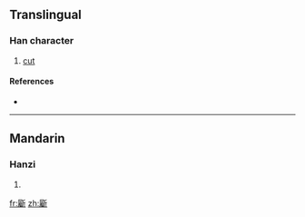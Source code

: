 ==Translingual==

===Han character===
{{Han char|rn=69|rad=斤|as=21|sn=25|four=7222<sub>1</sub>|canj=尸戈竹一中 (SIHML)}}

# [[cut]]

====References====
* {{Han ref|kx=0481.020|dkj=13619|dj=0842.040|hdz=32029.050|uh=65B8|ud=26040|bh=F8F0|bd=63728}}

----

==Mandarin==

===Hanzi===
{{cmn-hanzi|pin=[[zhǔ]] ([[zhu3]])|wg=chu<sup>3</sup>}}

# {{defn|Mandarin|sort=斤21}}

[[fr:斸]]
[[zh:斸]]